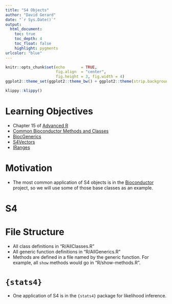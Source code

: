 ```yaml
---
title: "S4 Objects"
author: "David Gerard"
date: "`r Sys.Date()`"
output:  
  html_document:
    toc: true
    toc_depth: 4
    toc_float: false
    highlight: pygments
urlcolor: "blue"
---
```


```r
knitr::opts_chunk$set(echo       = TRUE, 
                      fig.align  = "center",
                      fig.height = 3, fig.width = 4)
ggplot2::theme_set(ggplot2::theme_bw() + ggplot2::theme(strip.background = ggplot2::element_rect(fill = "white")))
```

```r
klippy::klippy()
```

# Learning Objectives

- Chapter 15 of [Advanced R](https://adv-r.hadley.nz/)
- [Common Bioconductor Methods and Classes](https://www.bioconductor.org/developers/how-to/commonMethodsAndClasses/)
- [BiocGenerics](https://bioconductor.org/packages/3.14/bioc/html/BiocGenerics.html)
- [S4Vectors](https://bioconductor.org/packages/3.14/bioc/html/S4Vectors.html)
- [IRanges](https://bioconductor.org/packages/3.14/bioc/html/IRanges.html)

# Motivation

- The most common application of S4 objects is in the [Bioconductor](https://bioconductor.org/) project, so we will use some of those base classes as an example.

# S4

# File Structure

- All class definitions in "R/AllClasses.R"
- All generic function definitions in "R/AllGenerics.R"
- Methods are defined in a file named by the generic function. For example, all `show` methods would go in "R/show-methods.R".

# `{stats4}`

- One application of S4 is in the `{stats4}` package for likelihood inference.
